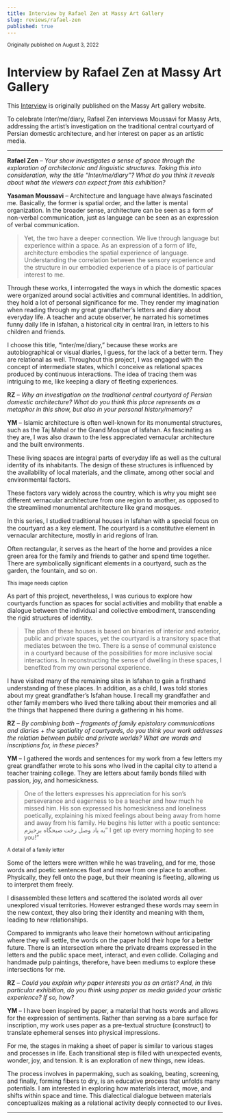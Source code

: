 ```yaml
---
title: Interview by Rafael Zen at Massy Art Gallery
slug: reviews/rafael-zen
published: true
---
```


<small>Originally published on August 3, 2022</small>
# Interview by Rafael Zen at Massy Art Gallery
This [Interview](https://massyarts.com/massy-interviews-yasaman-moussavi/) is originally published on the Massy Art gallery website.

To celebrate Inter/me/diary, Rafael Zen interviews Moussavi for Massy Arts, addressing the artist’s investigation on the traditional central courtyard of Persian domestic architecture, and her interest on paper as an artistic media.

<CldImage
  id='yasi-portfolio/shedcrzldbd0qwd4v5qu'
  width={400}
  height={400}
  mode='fill'
  class='object-cover rounded-lg mx-auto'
  alt='Massy Exhibition Cover'
/>


---
**Rafael Zen** – *Your show investigates a sense of space through the exploration of architectonic and linguistic structures. Taking this into consideration, why the title “Inter/me/diary”? What do you think it reveals about what the viewers can expect from this exhibition?*

**Yasaman Moussavi** – Architecture and language have always fascinated me. Basically, the former is spatial order, and the latter is mental organization. In the broader sense, architecture can be seen as a form of non-verbal communication, just as language can be seen as an expression of verbal communication.
> Yet, the two have a deeper connection. We live through language but experience within a space. As an expression of a form of life, architecture embodies the spatial experience of language. Understanding the correlation between the sensory experience and the structure in our embodied experience of a place is of particular interest to me.

Through these works, I interrogated the ways in which the domestic spaces were organized around social activities and communal identities. In addition, they hold a lot of personal significance for me. They render my imagination when reading through my great grandfather’s letters and diary about everyday life. A teacher and acute observer, he narrated his sometimes funny daily life in Isfahan, a historical city in central Iran, in letters to his children and friends.

I choose this title, “Inter/me/diary,” because these works are autobiographical or visual diaries, I guess, for the lack of a better term. They are relational as well. Throughout this project, I was engaged with the concept of intermediate states, which I conceive as relational spaces produced by continuous interactions. The idea of tracing them was intriguing to me, like keeping a diary of fleeting experiences.

<CldImage
  id='yasi-portfolio/uggo8g6siiketbbrlgbc'
  width={400}
  height={400}
  mode='fill'
  class='object-cover rounded-lg mx-auto'
  alt='Capturing the sahadows'
/>

**RZ** – *Why an investigation on the traditional central courtyard of Persian domestic architecture? What do you think this place represents as a metaphor in this show, but also in your personal history/memory?*

**YM** – Islamic architecture is often well-known for its monumental structures, such as the Taj Mahal or the Grand Mosque of Isfahan. As fascinating as they are, I was also drawn to the less appreciated vernacular architecture and the built environments.

These living spaces are integral parts of everyday life as well as the cultural identity of its inhabitants. The design of these structures is influenced by the availability of local materials, and the climate, among other social and environmental factors.

These factors vary widely across the country, which is why you might see different vernacular architecture from one region to another, as opposed to the streamlined monumental architecture like grand mosques.

In this series, I studied traditional houses in Isfahan with a special focus on the courtyard as a key element. The courtyard is a constitutive element in vernacular architecture, mostly in arid regions of Iran.

Often rectangular, it serves as the heart of the home and provides a nice green area for the family and friends to gather and spend time together. There are symbolically significant elements in a courtyard, such as the garden, the fountain, and so on.

<CldImage
  id='yasi-portfolio/ivs6v5qaainav5yt763s'
  width={800}
  height={400}
  mode='fill'
  class='object-cover rounded-lg mx-auto mb-4 mx-0'
  alt='Shiraz?'
/>
<div class="grid grid-cols-2 gap-4 mb-2">
  <CldImage
    id='yasi-portfolio/eb5vqp2vlvaxxoazuwka'
    width={400}
    height={500}
    mode='fill'
    class='object-cover rounded-lg mx-auto mb-0 h-full my-0'
    alt='Shiraz?'
  />
  <CldImage
    id='yasi-portfolio/g0fzvvh0vour7x2tf4xs'
    width={400}
    height={500}
    mode='fill'
    class='object-cover rounded-lg mx-auto mb-0  h-full my-0'
    alt='Shiraz?'
  />
</div>
<small>This image needs caption</small>

As part of this project, nevertheless, I was curious to explore how courtyards function as spaces for social activities and mobility that enable a dialogue between the individual and collective embodiment, transcending the rigid structures of identity.

> The plan of these houses is based on binaries of interior and exterior, public and private spaces, yet the courtyard is a transitory space that mediates between the two. There is a sense of communal existence in a courtyard because of the possibilities for more inclusive social interactions. In reconstructing the sense of dwelling in these spaces, I benefited from my own personal experience.

I have visited many of the remaining sites in Isfahan to gain a firsthand understanding of these places. In addition, as a child, I was told stories about my great grandfather’s Isfahan house. I recall my grandfather and other family members who lived there talking about their memories and all the things that happened there during a gathering in his home.

**RZ** – *By combining both – fragments of family epistolary communications and diaries + the spatiality of courtyards, do you think your work addresses the relation between public and private worlds? What are words and inscriptions for, in these pieces?*

**YM** – I gathered the words and sentences for my work from a few letters my great grandfather wrote to his sons who lived in the capital city to attend a teacher training college. They are letters about family bonds filled with passion, joy, and homesickness.

> One of the letters expresses his appreciation for his son’s perseverance and eagerness to be a teacher and how much he missed him. His son expressed his homesickness and loneliness poetically, explaining his mixed feelings about being away from home and away from his family. He begins his letter with a poetic sentence: به یاد وصل رخت صبحگاه برخیزم” I get up every morning hoping to see you!”

<CldImage
  id='yasi-portfolio/vbk67ly5oj9c6mmsefrv'
  width={800}
  height={500}
  mode='fill'
  class='object-cover rounded-lg mx-auto mb-0'
  alt='Shiraz?'
/>
<small>A detail of a family letter</small>

Some of the letters were written while he was traveling, and for me, those words and poetic sentences float and move from one place to another. Physically, they fell onto the page, but their meaning is fleeting, allowing us to interpret them freely.

I disassembled these letters and scattered the isolated words all over unexplored visual territories. However estranged these words may seem in the new context, they also bring their identity and meaning with them, leading to new relationships.

Compared to immigrants who leave their hometown without anticipating where they will settle, the words on the paper hold their hope for a better future. There is an intersection where the private dreams expressed in the letters and the public space meet, interact, and even collide. Collaging and handmade pulp paintings, therefore, have been mediums to explore these intersections for me.

**RZ** – *Could you explain why paper interests you as an artist? And, in this particular exhibition, do you think using paper as media guided your artistic experience? If so, how?*

**YM** – I have been inspired by paper, a material that hosts words and allows for the expression of sentiments. Rather than serving as a bare surface for inscription, my work uses paper as a pre-textual structure (construct) to translate ephemeral senses into physical impressions.

For me, the stages in making a sheet of paper is similar to various stages and processes in life. Each transitional step is filled with unexpected events, wonder, joy, and tension. It is an exploration of new things, new ideas.

The process involves in papermaking, such as soaking, beating, screening, and finally, forming fibers to dry, is an educative process that unfolds many potentials. I am interested in exploring how materials interact, move, and shifts within space and time. This dialectical dialogue between materials conceptualizes making as a relational activity deeply connected to our lives.

---
<ScrollToTop />
